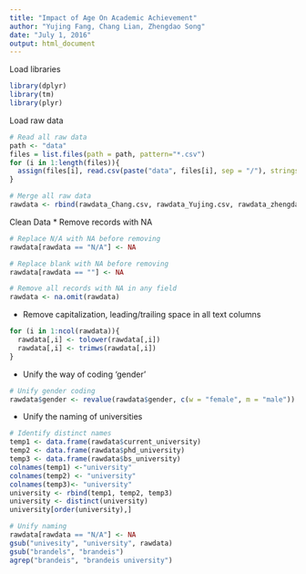 ```yaml
---
title: "Impact of Age On Academic Achievement"
author: "Yujing Fang, Chang Lian, Zhengdao Song"
date: "July 1, 2016"
output: html_document
---
```

Load libraries
```r
library(dplyr)
library(tm)
library(plyr)
```

Load raw data
```r
# Read all raw data
path <- "data"
files = list.files(path = path, pattern="*.csv")
for (i in 1:length(files)){
  assign(files[i], read.csv(paste("data", files[i], sep = "/"), stringsAsFactors = F))
} 

# Merge all raw data
rawdata <- rbind(rawdata_Chang.csv, rawdata_Yujing.csv, rawdata_zhengdao.csv)
```

Clean Data
* Remove records with NA 
```r
# Replace N/A with NA before removing
rawdata[rawdata == "N/A"] <- NA

# Replace blank with NA before removing
rawdata[rawdata == ""] <- NA

# Remove all records with NA in any field
rawdata <- na.omit(rawdata)
```

* Remove capitalization, leading/trailing space in all text columns
```r
for (i in 1:ncol(rawdata)){
  rawdata[,i] <- tolower(rawdata[,i])
  rawdata[,i] <- trimws(rawdata[,i])
}
```

* Unify the way of coding 'gender'
```r
# Unify gender coding
rawdata$gender <- revalue(rawdata$gender, c(w = "female", m = "male"))
```

* Unify the naming of universities
```r
# Identify distinct names
temp1 <- data.frame(rawdata$current_university)
temp2 <- data.frame(rawdata$phd_university)
temp3 <- data.frame(rawdata$bs_university)
colnames(temp1) <-"university"
colnames(temp2) <- "university"
colnames(temp3)<- "university"
university <- rbind(temp1, temp2, temp3)
university <- distinct(university)
university[order(university),]

# Unify naming
rawdata[rawdata == "N/A"] <- NA 
gsub("univesity", "university", rawdata)
gsub("brandels", "brandeis")
agrep("brandeis", "brandeis university")
```

